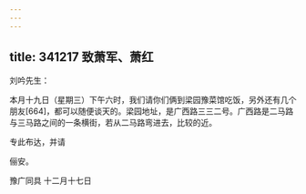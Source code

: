 ```yaml
---
---
---
```

title: 341217 致萧军、萧红
---




刘吟先生：

本月十九日（星期三）下午六时，我们请你们俩到梁园豫菜馆吃饭，另外还有几个朋友[664]，都可以随便谈天的。梁园地址，是广西路三三二号。广西路是二马路与三马路之间的一条横街，若从二马路弯进去，比较的近。

专此布达，并请

俪安。

豫广同具 十二月十七日